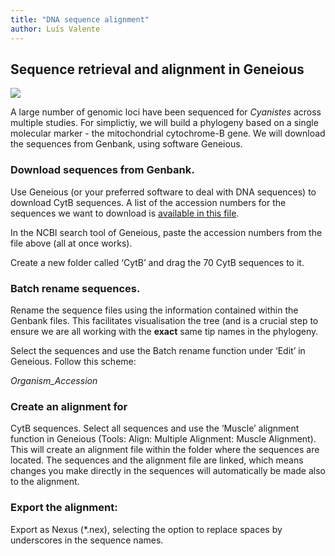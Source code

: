 ```yaml
---
title: "DNA sequence alignment"
author: Luís Valente
---
```


## Sequence retrieval and alignment in Geneious

![](images/dnaalignment-01.png)

A large number of genomic loci have been sequenced for *Cyanistes* across multiple studies. For simplictiy, we will build a phylogeny based on a single molecular marker - the mitochondrial cytochrome-B gene. We will download the sequences from Genbank, using software Geneious.

### Download sequences from Genbank.

Use Geneious (or your preferred software to deal with DNA sequences) to download CytB sequences. A list of the accession numbers for the sequences we want to download is [available in this file](data/Genbank_accession_numbers_cyt-B.txt).

In the NCBI search tool of Geneious, paste the accession numbers from the file above (all at once works).

Create a new folder called 'CytB' and drag the 70 CytB sequences to it.

### Batch rename sequences.

Rename the sequence files using the information contained within the Genbank files. This facilitates visualisation the tree (and is a crucial step to ensure we are all working with the **exact** same tip names in the phylogeny.

Select the sequences and use the Batch rename function under 'Edit' in Geneious. Follow this scheme:

*Organism_Accession*

### Create an alignment for

CytB sequences. Select all sequences and use the 'Muscle' alignment function in Geneious (Tools: Align: Multiple Alignment: Muscle Alignment). This will create an alignment file within the folder where the sequences are located. The sequences and the alignment file are linked, which means changes you make directly in the sequences will automatically be made also to the alignment.

### Export the alignment:

Export as Nexus (\*.nex), selecting the option to replace spaces by underscores in the sequence names.
